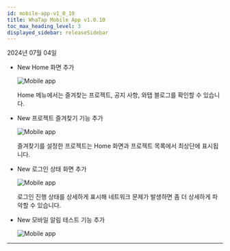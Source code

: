 ```yaml
---
id: mobile-app-v1_0_10
title: WhaTap Mobile App v1.0.10
toc_max_heading_level: 3
displayed_sidebar: releaseSidebar
---
```


2024년 07월 04일

- <Status>New</Status> <UI>Home</UI> 화면 추가

  ![Mobile app](/img/release/release-mobile-app-add-home.png)

  <UI>Home</UI> 메뉴에서는 즐겨찾는 프로젝트, 공지 사항, 와탭 블로그를 확인할 수 있습니다.

- <Status>New</Status> 프로젝트 즐겨찾기 기능 추가

  ![Mobile app](/img/release/release-mobile-app-favorite.png)

  즐겨찾기를 설정한 프로젝트는 <UI>Home</UI> 화면과 프로젝트 목록에서 최상단에 표시됩니다.

- <Status>New</Status> 로그인 상태 화면 추가

  ![Mobile app](/img/release/release-mobile-app-logining.png)

  로그인 진행 상태를 상세하게 표시해 네트워크 문제가 발생하면 좀 더 상세하게 파악할 수 있습니다.

- <Status>New</Status> 모바일 알림 테스트 기능 추가

  ![Mobile app](/img/release/release-mobile-app-test-alert.png)

---


<Downloadapp />
